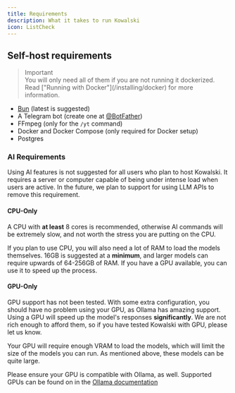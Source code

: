 ```yaml
---
title: Requirements
description: What it takes to run Kowalski
icon: ListCheck
---
```


## Self-host requirements

<blockquote><div className="flex flex-row items-center gap-0.5 text-red-500"><TbAlertCircle /> Important</div> You will only need all of them if you are not running it dockerized. Read ["Running with Docker"](/installing/docker) for more information.</blockquote>

- [Bun](https://bun.sh) (latest is suggested)
- A Telegram bot (create one at [@BotFather](https://t.me/botfather))
- FFmpeg (only for the `/yt` command)
- Docker and Docker Compose (only required for Docker setup)
- Postgres

### AI Requirements

Using AI features is not suggested for all users who plan to host Kowalski. It requires a server or computer capable of being under intense load when users are active. In the future, we plan to support for using LLM APIs to remove this requirement.

#### CPU-Only

A CPU with **at least** 8 cores is recommended, otherwise AI commands will be extremely slow, and not worth the stress you are putting on the CPU.

If you plan to use CPU, you will also need a lot of RAM to load the models themselves. 16GB is suggested at a **minimum**, and larger models can require upwards of 64-256GB of RAM. If you have a GPU available, you can use it to speed up the process.

#### GPU-Only

GPU support has not been tested. With some extra configuration, you should have no problem using your GPU, as Ollama has amazing support. Using a GPU will speed up the model's responses **significantly**. We are not rich enough to afford them, so if you have tested Kowalski with GPU, please let us know.

Your GPU will require enough VRAM to load the models, which will limit the size of the models you can run. As mentioned above, these models can be quite large.

Please ensure your GPU is compatible with Ollama, as well. Supported GPUs can be found on in the [Ollama documentation](https://github.com/ollama/ollama/blob/main/docs/gpu.md)

<Cards>
    <Card title="Install in Docker" href="/self-hosting/docker" />
    <Card title="Install Locally" href="/self-hosting/local" />
</Cards>
